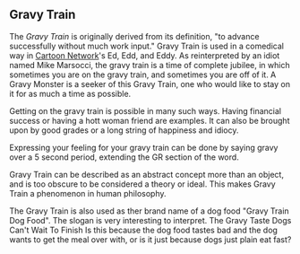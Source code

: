 {{vfd}}

== Gravy Train ==
The ''Gravy Train'' is originally derived from its definition, "to advance successfully without much work input."  Gravy Train is used in a comedical way in [[Cartoon Network]]'s Ed, Edd, and Eddy.  As reinterpreted by an idiot named Mike Marsocci, the gravy train is a time of complete jubilee, in which sometimes you are on the gravy train, and sometimes you are off of it.  A Gravy Monster is a seeker of this Gravy Train, one who would like to stay on it for as much a time as possible.  

Getting on the gravy train is possible in many such ways.  Having financial success or having a hott woman friend are examples.  It can also be brought upon by good grades or a long string of happiness and idiocy.

Expressing your feeling for your gravy train can be done by saying gravy over a 5 second period, extending the GR section of the word.  
 
Gravy Train can be described as an abstract concept more than an object, and is too obscure to be considered a theory or ideal.  This makes Gravy Train a phenomenon in human philosophy.

The Gravy Train is also used as ther brand name of a dog food "Gravy Train Dog Food".  The slogan is very interesting to interpret.  
The Gravy Taste Dogs Can't Wait To Finish
Is this because the dog food tastes bad and the dog wants to get the meal over with, or is it just because dogs just plain eat fast?